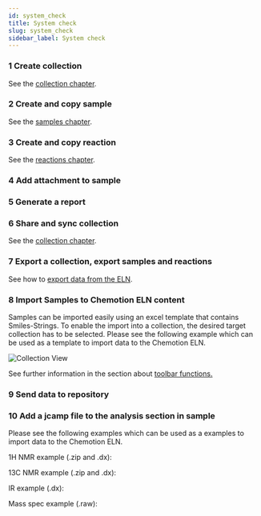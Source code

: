 ```yaml
---
id: system_check
title: System check
slug: system_check
sidebar_label: System check
---
```


### 1	Create collection
See the [collection chapter](collections#sorting-and-organizing).

### 2	Create and copy sample
See the [samples chapter](samples#generation).

### 3	Create and copy reaction
See the [reactions chapter](reactions#generation).

### 4	Add attachment to sample

### 5	Generate a report

### 6	Share and sync collection
See the [collection chapter](collections#shared-collections).

### 7	Export a collection, export samples and reactions
See how to [export data from the ELN](toolbar_functions#exporting-data-from-the-eln).

### 8  Import Samples to Chemotion ELN content

Samples can be imported easily using an excel template that contains Smiles-Strings. To enable the import into a collection, the desired target collection has to be selected. 
Please see the following example which can be used as a template to import data to the Chemotion ELN. 
<p><DownloadBtn files={['/chemotionsaurus/files/template%20_sample_import.xlsx']}  text={"Download XLSX Template here "}/></p>

![Collection View](/img/import_samples.gif)

See further information in the section about [toolbar functions.](toolbar_functions)

### 9	Send data to repository

### 10 Add a jcamp file to the analysis section in sample

Please see the following examples which can be used as a examples to import data to the Chemotion ELN. 

<p>1H NMR example (.zip and .dx):</p>
<p><DownloadBtn files={['/chemotionsaurus/files/SVS-957 F1_10.zip']} text={"Download zip file"}/>  
<DownloadBtn files={['/chemotionsaurus/files/SVS-957 F1_10.dx']} text={"Download dx file"}/></p>
<p>13C NMR example (.zip and .dx):</p> 
<p><DownloadBtn files={['/chemotionsaurus/files/SVS-969F1_12.zip']} text={"Download zip file"}/>  
<DownloadBtn files={['/chemotionsaurus/files/SVS-969F1_12.dx']} text={"Download dx file"}/></p>
<p>IR example (.dx): </p>
<p><DownloadBtn files={['/chemotionsaurus/files/SVS-969F1 (1).dx']} text={"Download dx file"}/></p>  
<p>Mass spec example (.raw):</p>
<p><DownloadBtn files={['/chemotionsaurus/files/svs-969f1 (1).RAW']} text={"Download RAW file"}/>  
<DownloadBtn files={['/chemotionsaurus/files/svs-969f1.edit.jdx']} text={"Download dx file"}/></p>
